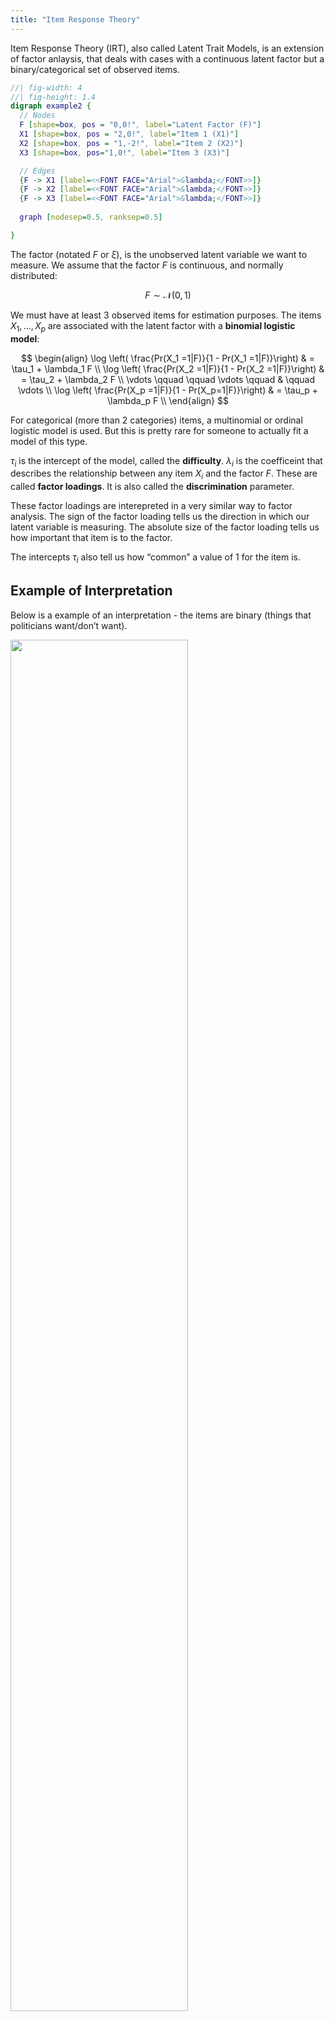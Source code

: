 ```yaml
---
title: "Item Response Theory"
---
```


Item Response Theory (IRT), also called Latent Trait Models, is an extension of factor anlaysis, that deals with cases with a continuous latent factor but a binary/categorical set of observed items.

::: center-graph
```dot
//| fig-width: 4
//| fig-height: 1.4
digraph example2 {
  // Nodes
  F [shape=box, pos = "0,0!", label="Latent Factor (F)"]
  X1 [shape=box, pos = "2,0!", label="Item 1 (X1)"]
  X2 [shape=box, pos = "1,-2!", label="Item 2 (X2)"]
  X3 [shape=box, pos="1,0!", label="Item 3 (X3)"]

  // Edges
  {F -> X1 [label=<<FONT FACE="Arial">&lambda;</FONT>>]}
  {F -> X2 [label=<<FONT FACE="Arial">&lambda;</FONT>>]}
  {F -> X3 [label=<<FONT FACE="Arial">&lambda;</FONT>>]}
  
  graph [nodesep=0.5, ranksep=0.5]

}
```
:::

The factor (notated $F$ or $\xi$), is the unobserved latent variable we want to measure. We assume that the factor $F$ is continuous, and normally distributed:

$$
F \sim \mathcal N(0, 1)
$$

We must have at least 3 observed items for estimation purposes. The items $X_1, \dots, X_p$ are associated with the latent factor with a **binomial logistic model**:

$$
\begin{align}
\log \left( \frac{Pr(X_1 =1|F)}{1 - Pr(X_1 =1|F)}\right) & = \tau_1 + \lambda_1 F \\
\log \left( \frac{Pr(X_2 =1|F)}{1 - Pr(X_2 =1|F)}\right) & = \tau_2 + \lambda_2 F \\
\vdots \qquad \qquad \vdots \qquad & \qquad \vdots \\
\log \left( \frac{Pr(X_p =1|F)}{1 - Pr(X_p=1|F)}\right) & = \tau_p + \lambda_p F \\
\end{align}
$$

::: small
For categorical (more than 2 categories) items, a multinomial or ordinal logistic model is used. But this is pretty rare for someone to actually fit a model of this type.
:::

$\tau_i$ is the intercept of the model, called the **difficulty**. $\lambda_i$ is the coefficeint that describes the relationship between any item $X_i$ and the factor $F$. These are called **factor loadings**. It is also called the **discrimination** parameter.

These factor loadings are interepreted in a very similar way to factor analysis. The sign of the factor loading tells us the direction in which our latent variable is measuring. The absolute size of the factor loading tells us how important that item is to the factor.

The intercepts $\tau_i$ also tell us how "common" a value of 1 for the item is.

::: {.callout-note collapse="true" appearance="simple"}
## Example of Interpretation

Below is a example of an interpretation - the items are binary (things that politicians want/don't want).

![](images/clipboard-4283525368.png){width="75%"}

We can first look at the signs:

-   The latent factor increases with agreeing (a value of 1) with PartialBirth, CapitalGains, and CAFTA.
-   The latent factor decreases with agreeing (a value of 1) with StemCell, IraqWithdraw, Immigration, and Minimum Wage.

From this, we can kind of get a sense that latent variable is measuring right-left political affiliation, with higher values indicating right-wing, since agreeing left wing policies like IraqWithdraw, Immigration, and Minimum Wage are negative.

The absolute size of the factor loadings are quite similar - we can see that CAFTA is the least important to the factor.

The $d$ (which in this output are the intercepts) show the average agreement with each item - we see the most people agree with MinimumWage and StemCell, and the least people agree with CAFTA and Immigration.
:::

The factor scores are also very similar to factor analysis - they are a linear combination, with weights determined by how large a loading is for a certain item.

The models can also accommodate confirmatory analysis and multiple factors, just like factor analysis can.

<br />

To run an item response theory mode, we need the **mirt** package:

```r
library(mirt)
```

Then, we run the model as follows (make sure to subset your data to only include the items).

```r
model <- mirt(data = my_data, model = 1, SE = TRUE)
coef(result)
```

::: small
model = 1 indicates how many factors you want to include.
:::

To get factor scores, we do the following:

```r
scores <- as.vector(fscores(model, method = "EAP"))
```

::: {.callout-note collapse="true" appearance="simple"}
## More on Choosing Between Models

To compare and choose between different models, we have a few ways.

1.  We can use a likelihood ratio test for nested models (see the regression section for more details).

```r
lavTestLRT(model1, model2)
```

2.  We can use a global goodness of fit test - essentially a likelihood ratio but with the full sample covariance matrix as the null model. We want to **fail to reject** the null, because we want our model to be as close to the sample covariance matrix as possible.

```r
lavTestLRT(model)
```

3.  We can use AIC and BIC to compare models since factor models are estimated with MLE. These are included in the output.

Unfortunately, fit indicies like RMSEA do not work on IRT models.
:::
